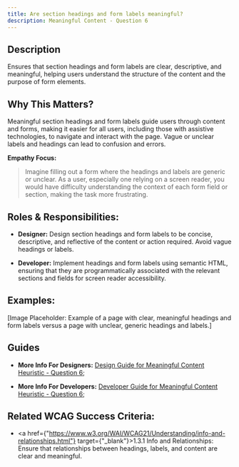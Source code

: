 ```yaml
---
title: Are section headings and form labels meaningful?
description: Meaningful Content - Question 6
---
```


## Description

Ensures that section headings and form labels are clear, descriptive, and meaningful, helping users understand the structure of the content and the purpose of form elements.

## Why This Matters?

Meaningful section headings and form labels guide users through content and forms, making it easier for all users, including those with assistive technologies, to navigate and interact with the page. Vague or unclear labels and headings can lead to confusion and errors.

**Empathy Focus:**
> Imagine filling out a form where the headings and labels are generic or unclear. As a user, especially one relying on a screen reader, you would have difficulty understanding the context of each form field or section, making the task more frustrating.

## Roles & Responsibilities:

- **Designer:** Design section headings and form labels to be concise, descriptive, and reflective of the content or action required. Avoid vague headings or labels.

- **Developer:** Implement headings and form labels using semantic HTML, ensuring that they are programmatically associated with the relevant sections and fields for screen reader accessibility.

## Examples:

[Image Placeholder: Example of a page with clear, meaningful headings and form labels versus a page with unclear, generic headings and labels.]

## Guides

- **More Info For Designers:** <a href="/docs/design-guide/meaningful-content/question-6">Design Guide for Meaningful Content Heuristic - Question 6;</a>

- **More Info For Developers:** <a href="/docs/developer-guide/meaningful-content/question-6">Developer Guide for Meaningful Content Heuristic - Question 6;</a>

## Related WCAG Success Criteria:

- <a href={"https://www.w3.org/WAI/WCAG21/Understanding/info-and-relationships.html"} target={"_blank"}>1.3.1 Info and Relationships</a>: Ensure that relationships between headings, labels, and content are clear and meaningful.
